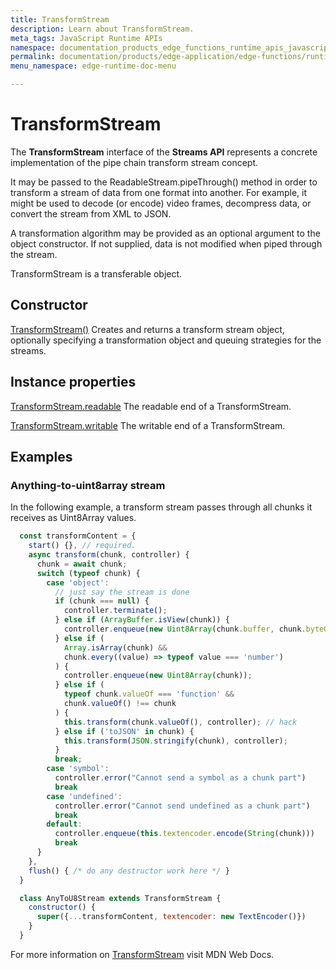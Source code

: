 ```yaml
---
title: TransformStream
description: Learn about TransformStream.
meta_tags: JavaScript Runtime APIs
namespace: documentation_products_edge_functions_runtime_apis_javascript_transform_stream
permalink: documentation/products/edge-application/edge-functions/runtime-apis/javascript/transform-stream
menu_namespace: edge-runtime-doc-menu

---
```


# TransformStream

The **TransformStream** interface of the **Streams API** represents a concrete implementation of the pipe chain transform stream concept.

It may be passed to the ReadableStream.pipeThrough() method in order to transform a stream of data from one format into another. For example, it might be used to decode (or encode) video frames, decompress data, or convert the stream from XML to JSON.

A transformation algorithm may be provided as an optional argument to the object constructor. If not supplied, data is not modified when piped through the stream.

TransformStream is a transferable object.

## Constructor

[TransformStream()](https://developer.mozilla.org/en-US/docs/Web/API/TransformStream/TransformStream)
Creates and returns a transform stream object, optionally specifying a transformation object and queuing strategies for the streams.

## Instance properties

[TransformStream.readable](https://developer.mozilla.org/en-US/docs/Web/API/TransformStream/readable)
The readable end of a TransformStream.

[TransformStream.writable](https://developer.mozilla.org/en-US/docs/Web/API/TransformStream/writable)
The writable end of a TransformStream.

## Examples

### Anything-to-uint8array stream

In the following example, a transform stream passes through all chunks it receives as Uint8Array values.

```javascript
  const transformContent = {
    start() {}, // required.
    async transform(chunk, controller) {
      chunk = await chunk;
      switch (typeof chunk) {
        case 'object':
          // just say the stream is done
          if (chunk === null) {
            controller.terminate();
          } else if (ArrayBuffer.isView(chunk)) {
            controller.enqueue(new Uint8Array(chunk.buffer, chunk.byteOffset, chunk.byteLength));
          } else if (
            Array.isArray(chunk) &&
            chunk.every((value) => typeof value === 'number')
          ) {
            controller.enqueue(new Uint8Array(chunk));
          } else if (
            typeof chunk.valueOf === 'function' &&
            chunk.valueOf() !== chunk
          ) {
            this.transform(chunk.valueOf(), controller); // hack
          } else if ('toJSON' in chunk) {
            this.transform(JSON.stringify(chunk), controller);
          }
          break;
        case 'symbol':
          controller.error("Cannot send a symbol as a chunk part")
          break
        case 'undefined':
          controller.error("Cannot send undefined as a chunk part")
          break
        default:
          controller.enqueue(this.textencoder.encode(String(chunk)))
          break
      }
    },
    flush() { /* do any destructor work here */ }
  }

  class AnyToU8Stream extends TransformStream {
    constructor() {
      super({...transformContent, textencoder: new TextEncoder()})
    }
  }
```

For more information on [TransformStream](https://developer.mozilla.org/en-US/docs/Web/API/TransformStream) visit MDN Web Docs.
